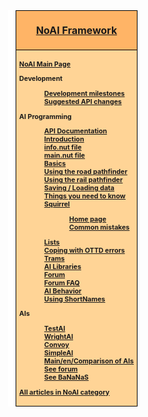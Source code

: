 <div style="float:right; padding-left:12px; background:#ffffff;">
<div style="border:1px solid #000000; background:#ffb466; padding:5px; -moz-border-radius-topleft:5px; -moz-border-radius-topright:5px; font-size: 12pt;">
<center><strong><font size="3">[[Main/en/AI:Main Page|NoAI Framework]]</font></strong></center>
</div>
<div style="border:1px solid black; border-top-width: 0px; background:#ffd496; padding:5px; -moz-border-radius-bottomleft:5px; -moz-border-radius-bottomright:8px; font-size: 8pt; font-weight:bold">

[[Main/en/AI:Main Page|NoAI Main Page]]

Development
:[[Main/en/AI:Development milestones|Development milestones]]
:[[Main/en/AI:APISuggestions|Suggested API changes]]

AI Programming
:[http://noai.openttd.org/docs/ API Documentation]
:[[Main/en/AI:Introduction|Introduction]]
:[[Main/en/AI:AIInfo|info.nut file]]
:[[Main/en/AI:AIMain|main.nut file]]
:[[Main/en/AI:Basics|Basics]]
:[[Main/en/AI:RoadPathfinder|Using the road pathfinder]]
:[[Main/en/AI:RailPathfinder|Using the rail pathfinder]]
:[[Main/en/AI:Save/Load|Saving / Loading data]]
:[[Main/en/AI:Need To Know|Things you need to know]]
:[[Main/en/AI:Squirrel|Squirrel]]
::[http://squirrel-lang.org/ Home page]
::[[Main/en/AI:SQ pitfalls|Common mistakes]]
:[[Main/en/AI:Lists|Lists]]
:[[Main/en/AI:Last Error|Coping with OTTD errors]]
:[[Main/en/AI:Trams|Trams]]
:[[Main/en/AI:Library|AI Libraries]]
:[http://www.tt-forums.net/viewforum.php?f=65 Forum]
:[[Main/en/NoAI Forum FAQ|Forum FAQ]]
:[[Main/en/AI:Behaviour|AI Behavior]]
:[[Main/en/AI:ShortNames in use|Using ShortNames]]

AIs
:[[Main/en/AI:TestAI|TestAI]]
:[[Main/en/AI:WrightAI|WrightAI]]
:[[Main/en/AI:Convoy|Convoy]]
:[[Main/en/AI:SimpleAI|SimpleAI]]
:[[Main/en/Comparison of AIs]]
:[http://www.tt-forums.net/viewforum.php?f=65 See forum]
:[http://bananas.openttd.org/ai/ See BaNaNaS]

[[Category/en/NoAI|All articles in NoAI category]]
</div></div><includeonly>
[[Category:en/NoAI|{{PAGENAME}}]]
[[Category:en/Development|{{PAGENAME}}]]
</includeonly>